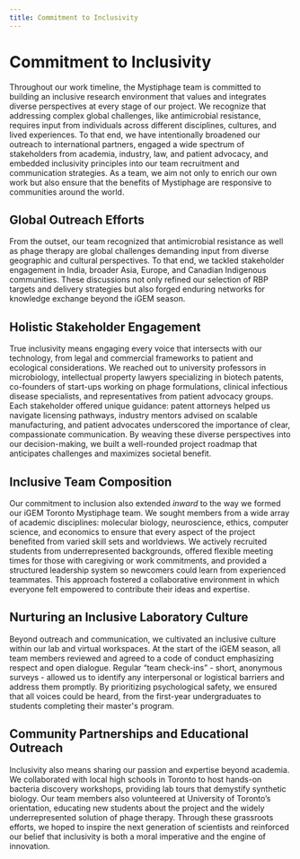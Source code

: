 ```yaml
---
title: Commitment to Inclusivity
---
```





# Commitment to Inclusivity

Throughout our work timeline, the Mystiphage team is committed to building an inclusive research environment that values and integrates diverse perspectives at every stage of our project. We recognize that addressing complex global challenges, like antimicrobial resistance, requires input from individuals across different disciplines, cultures, and lived experiences. To that end, we have intentionally broadened our outreach to international partners, engaged a wide spectrum of stakeholders from academia, industry, law, and patient advocacy, and embedded inclusivity principles into our team recruitment and communication strategies. As a team, we aim not only to enrich our own work but also ensure that the benefits of Mystiphage are responsive to communities around the world.

## Global Outreach Efforts

From the outset, our team recognized that antimicrobial resistance as well as phage therapy are global challenges demanding input from diverse geographic and cultural perspectives. To that end, we tackled stakeholder engagement in India, broader Asia, Europe, and Canadian Indigenous communities. These discussions not only refined our selection of RBP targets and delivery strategies but also forged enduring networks for knowledge exchange beyond the iGEM season.

## Holistic Stakeholder Engagement

True inclusivity means engaging every voice that intersects with our technology, from legal and commercial frameworks to patient and ecological considerations. We reached out to university professors in microbiology, intellectual property lawyers specializing in biotech patents, co-founders of start-ups working on phage formulations, clinical infectious disease specialists, and representatives from patient advocacy groups. Each stakeholder offered unique guidance: patent attorneys helped us navigate licensing pathways, industry mentors advised on scalable manufacturing, and patient advocates underscored the importance of clear, compassionate communication. By weaving these diverse perspectives into our decision-making, we built a well-rounded project roadmap that anticipates challenges and maximizes societal benefit.

## Inclusive Team Composition

Our commitment to inclusion also extended *inward* to the way we formed our iGEM Toronto Mystiphage team. We sought members from a wide array of academic disciplines: molecular biology, neuroscience, ethics, computer science, and economics to ensure that every aspect of the project benefited from varied skill sets and worldviews. We actively recruited students from underrepresented backgrounds, offered flexible meeting times for those with caregiving or work commitments, and provided a structured leadership system so newcomers could learn from experienced teammates. This approach fostered a collaborative environment in which everyone felt empowered to contribute their ideas and expertise.

## Nurturing an Inclusive Laboratory Culture

Beyond outreach and communication, we cultivated an inclusive culture within our lab and virtual workspaces. At the start of the iGEM season, all team members reviewed and agreed to a code of conduct emphasizing respect and open dialogue. Regular “team check-ins” - short, anonymous surveys - allowed us to identify any interpersonal or logistical barriers and address them promptly. By prioritizing psychological safety, we ensured that all voices could be heard, from the first-year undergraduates to students completing their master's program.

## Community Partnerships and Educational Outreach

Inclusivity also means sharing our passion and expertise beyond academia. We collaborated with local high schools in Toronto to host hands-on bacteria discovery workshops, providing lab tours that demystify synthetic biology. Our team members also volunteered at University of Toronto’s orientation, educating new students about the project and the widely underrepresented solution of phage therapy. Through these grassroots efforts, we hoped to inspire the next generation of scientists and reinforced our belief that inclusivity is both a moral imperative and the engine of innovation.



